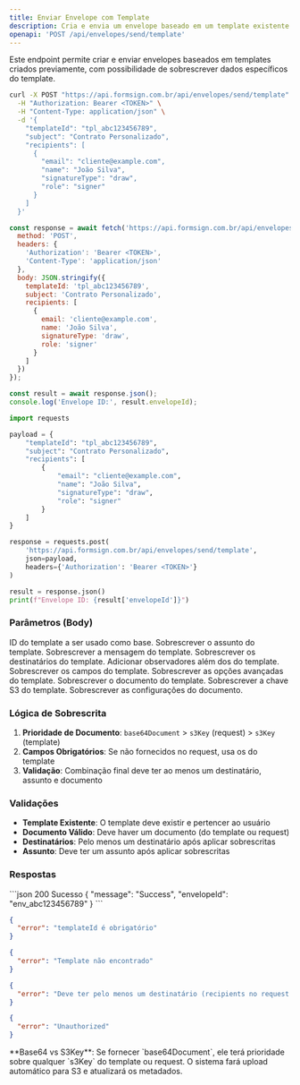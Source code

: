 ```yaml
---
title: Enviar Envelope com Template
description: Cria e envia um envelope baseado em um template existente.
openapi: 'POST /api/envelopes/send/template'
---
```


Este endpoint permite criar e enviar envelopes baseados em templates criados previamente, com possibilidade de sobrescrever dados específicos do template.

<RequestExample>

```bash cURL
curl -X POST "https://api.formsign.com.br/api/envelopes/send/template" \
  -H "Authorization: Bearer <TOKEN>" \
  -H "Content-Type: application/json" \
  -d '{
    "templateId": "tpl_abc123456789",
    "subject": "Contrato Personalizado",
    "recipients": [
      {
        "email": "cliente@example.com",
        "name": "João Silva",
        "signatureType": "draw",
        "role": "signer"
      }
    ]
  }'
```

```javascript JavaScript
const response = await fetch('https://api.formsign.com.br/api/envelopes/send/template', {
  method: 'POST',
  headers: {
    'Authorization': 'Bearer <TOKEN>',
    'Content-Type': 'application/json'
  },
  body: JSON.stringify({
    templateId: 'tpl_abc123456789',
    subject: 'Contrato Personalizado',
    recipients: [
      {
        email: 'cliente@example.com',
        name: 'João Silva',
        signatureType: 'draw',
        role: 'signer'
      }
    ]
  })
});

const result = await response.json();
console.log('Envelope ID:', result.envelopeId);
```

```python Python
import requests

payload = {
    "templateId": "tpl_abc123456789",
    "subject": "Contrato Personalizado",
    "recipients": [
        {
            "email": "cliente@example.com",
            "name": "João Silva",
            "signatureType": "draw",
            "role": "signer"
        }
    ]
}

response = requests.post(
    'https://api.formsign.com.br/api/envelopes/send/template',
    json=payload,
    headers={'Authorization': 'Bearer <TOKEN>'}
)

result = response.json()
print(f"Envelope ID: {result['envelopeId']}")
```

</RequestExample>

### Parâmetros (Body)

<ParamField body="templateId" type="string" required>ID do template a ser usado como base.</ParamField>
<ParamField body="subject" type="string">Sobrescrever o assunto do template.</ParamField>
<ParamField body="message" type="string">Sobrescrever a mensagem do template.</ParamField>
<ParamField body="recipients" type="array">Sobrescrever os destinatários do template.</ParamField>
<ParamField body="observers" type="array">Adicionar observadores além dos do template.</ParamField>
<ParamField body="fields" type="array">Sobrescrever os campos do template.</ParamField>
<ParamField body="advancedOptions" type="object">Sobrescrever as opções avançadas do template.</ParamField>
<ParamField body="base64Document" type="string">Sobrescrever o documento do template.</ParamField>
<ParamField body="s3Key" type="string">Sobrescrever a chave S3 do template.</ParamField>
<ParamField body="documentSettings" type="object">Sobrescrever as configurações do documento.</ParamField>

### Lógica de Sobrescrita

1. **Prioridade de Documento**: `base64Document` > `s3Key` (request) > `s3Key` (template)
2. **Campos Obrigatórios**: Se não fornecidos no request, usa os do template
3. **Validação**: Combinação final deve ter ao menos um destinatário, assunto e documento

### Validações

- **Template Existente**: O template deve existir e pertencer ao usuário
- **Documento Válido**: Deve haver um documento (do template ou request)
- **Destinatários**: Pelo menos um destinatário após aplicar sobrescritas
- **Assunto**: Deve ter um assunto após aplicar sobrescritas

### Respostas

<ResponseExample>
```json 200 Sucesso
{ 
  "message": "Success",
  "envelopeId": "env_abc123456789"
}
```

```json 400 Template Inválido
{ 
  "error": "templateId é obrigatório" 
}
```

```json 404 Template Não Encontrado
{ 
  "error": "Template não encontrado" 
}
```

```json 400 Dados Inválidos
{ 
  "error": "Deve ter pelo menos um destinatário (recipients no request ou no template)" 
}
```

```json 401 Não Autorizado
{ 
  "error": "Unauthorized" 
}
```
</ResponseExample>

<Tip>
**Base64 vs S3Key**: Se fornecer `base64Document`, ele terá prioridade sobre qualquer `s3Key` do template ou request. O sistema fará upload automático para S3 e atualizará os metadados.
</Tip>